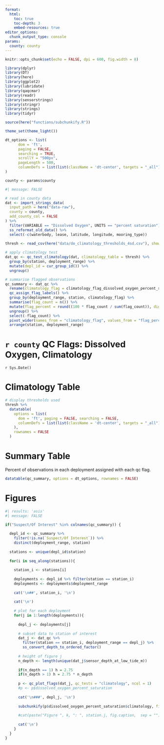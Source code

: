 ```yaml
---
format: 
  html:
    toc: true
    toc-depth: 3
    embed-resources: true
editor_options: 
  chunk_output_type: console
params: 
  county: county
---
```


```r
knitr::opts_chunk$set(echo = FALSE, dpi = 600, fig.width = 8)

library(dplyr)
library(DT)
library(here)
library(ggplot2)
library(lubridate)
library(qaqcmar)
library(readr)
library(sensorstrings)
library(stringr)
library(strings)
library(tidyr)

source(here("functions/subchunkify.R"))

theme_set(theme_light())

dt_options <- list(
      dom = 'ft',
      paging = FALSE,
      searching = TRUE,
      scrollY = "500px",
      pageLength = 500,
      columnDefs = list(list(className = 'dt-center', targets = "_all"))
)

county <- params$county
```

```r
#| message: FALSE

# read in county data
dat <- import_strings_data(
  input_path = here("data-raw"),
  county = county,
  add_county_col = FALSE
) %>%
  filter(VARIABLE == "Dissolved Oxygen", UNITS == "percent saturation") %>% 
  ss_reformat_old_data() %>% 
  select(-c(waterbody, lease, latitude, longitude, mooring_type))
  
thresh <- read_csv(here("data/do_climatology_thresholds_4sd.csv"), show_col_types = FALSE)

# apply climatology test
dat_qc <- qc_test_climatology(dat, climatology_table = thresh) %>% 
  group_by(station, deployment_range) %>%
  mutate(depl_id = cur_group_id()) %>%
  ungroup()

# summarise flagged observations
qc_summary <- dat_qc %>%
  rename(climatology_flag = climatology_flag_dissolved_oxygen_percent_saturation) %>%
  qc_assign_flag_labels() %>%
  group_by(deployment_range, station, climatology_flag) %>%
  summarise(flag_count = n()) %>%
  mutate(flag_percent = round((100 * flag_count / sum(flag_count)), digits = 3)) %>%
  ungroup() %>%
  select(-flag_count) %>%
  pivot_wider(names_from = "climatology_flag", values_from = "flag_percent") %>%
  arrange(station, deployment_range)
```

# `r county` QC Flags: Dissolved Oxygen, Climatology

`r Sys.Date()`

# Climatology Table

```r
# display thresholds used
thresh %>% 
  datatable(
    options = list(
      dom = 'ft', paging = FALSE, searching = FALSE,
      columnDefs = list(list(className = 'dt-center', targets = "_all"))
    ), 
    rownames = FALSE
  )
```

# Summary Table

Percent of observations in each deployment assigned with each qc flag. 

```r
datatable(qc_summary, options = dt_options, rownames = FALSE)
```

# Figures

```r
#| results: 'asis'
#| message: FALSE

if("Suspect/Of Interest" %in% colnames(qc_summary)) {
  
  depl_id <- qc_summary %>%
    filter(!is.na(`Suspect/Of Interest`)) %>% 
    distinct(deployment_range, station) 
  
  stations <- unique(depl_id$station)
  
  for(i in seq_along(stations)){
    
    station_i <- stations[i]
    
    deployments <- depl_id %>% filter(station == station_i)
    deployments <- deployments$deployment_range
    
    cat('\n##', station_i, '\n')
    
    cat('\n')
    
    # plot for each deployment
    for(j in 1:length(deployments)){
      
      depl_j <- deployments[j]
      
      # subset data to station of interest
      dat_j <- dat_qc %>%
        filter(station == station_i, deployment_range == depl_j) %>%
        ss_convert_depth_to_ordered_factor()
      
      # height of figure j
      n_depth <- length(unique(dat_j$sensor_depth_at_low_tide_m))
      
      if(n_depth == 1) h = 2.75
      if(n_depth > 1) h = 2.75 * n_depth
      
      p <- qc_plot_flags(dat_j, qc_tests = "climatology", ncol = 1)
      #p <- p$dissolved_oxygen_percent_saturation
      
      cat('\n###', depl_j, '\n')
      
      subchunkify(p$dissolved_oxygen_percent_saturation$climatology, fig_height = h, fig_width = 8.5)
      
      #cat(paste("Figure ", k, ": ", station.j, fig.caption,  sep = ""), '\n')
      
      cat('\n')
    }
  }
}

```
